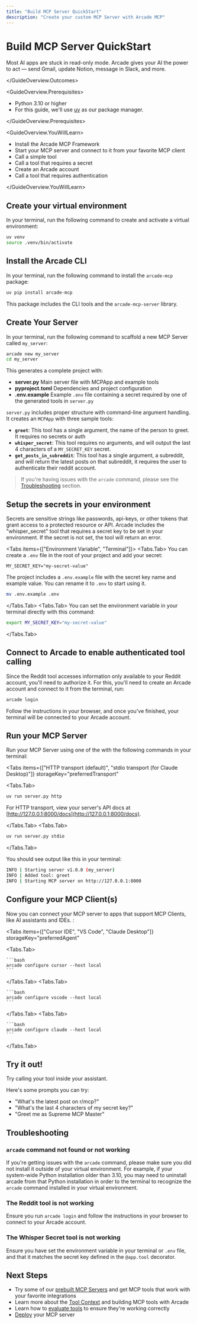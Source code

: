 ```yaml
---
title: "Build MCP Server QuickStart"
description: "Create your custom MCP Server with Arcade MCP"
---
```



# Build MCP Server QuickStart

<GuideOverview>
<GuideOverview.Outcomes>

Most AI apps are stuck in read-only mode. Arcade gives your AI the power to act — send Gmail, update Notion, message in Slack, and more.

</GuideOverview.Outcomes>

<GuideOverview.Prerequisites>

- Python 3.10 or higher
- For this guide, we'll use [uv](https://docs.astral.sh/uv/getting-started/installation/) as our package manager.

</GuideOverview.Prerequisites>

<GuideOverview.YouWillLearn>

- Install the Arcade MCP Framework
- Start your MCP server and connect to it from your favorite MCP client
- Call a simple tool
- Call a tool that requires a secret
- Create an Arcade account
- Call a tool that requires authentication

</GuideOverview.YouWillLearn>
</GuideOverview>

<Steps>

## Create your virtual environment

In your terminal, run the following command to create and activate a virtual environment:

```bash
uv venv
source .venv/bin/activate
```

## Install the Arcade CLI

In your terminal, run the following command to install the `arcade-mcp` package:

```bash
uv pip install arcade-mcp
```

This package includes the CLI tools and the `arcade-mcp-server` library.

## Create Your Server

In your terminal, run the following command to scaffold a new MCP Server called `my_server`:

```bash
arcade new my_server
cd my_server
```

This generates a complete project with:

- **server.py** Main server file with MCPApp and example tools
- **pyproject.toml** Dependencies and project configuration
- **.env.example** Example `.env` file containing a secret required by one of the generated tools in `server.py`

`server.py` includes proper structure with command-line argument handling. It creates an `MCPApp` with three sample tools:

- **`greet`**: This tool has a single argument, the name of the person to greet. It requires no secrets or auth
- **`whisper_secret`**: This tool requires no arguments, and will output the last 4 characters of a `MY_SECRET_KEY` secret.
- **`get_posts_in_subreddit`**: This tool has a single argument, a subreddit, and will return the latest posts on that subreddit, it requires the user to authenticate their reddit account.

> If you're having issues with the `arcade` command, please see the [Troubleshooting](#troubleshooting) section.

## Setup the secrets in your environment

Secrets are sensitive strings like passwords, api-keys, or other tokens that grant access to a protected resource or API. Arcade includes the "whisper_secret" tool that requires a secret key to be set in your environment. If the secret is not set, the tool will return an error.

<Tabs items={["Environment Variable", "Terminal"]}>
<Tabs.Tab>
You can create a `.env` file in the root of your project and add your secret:

```env filename=".env"
MY_SECRET_KEY="my-secret-value"
```

The project includes a `.env.example` file with the secret key name and example value.
You can rename it to `.env` to start using it.

```bash
mv .env.example .env
```

</Tabs.Tab>
<Tabs.Tab>
You can set the environment variable in your terminal directly with this command:

```bash
export MY_SECRET_KEY="my-secret-value"
```

</Tabs.Tab>
</Tabs>

## Connect to Arcade to enable authenticated tool calling

Since the Reddit tool accesses information only available to your Reddit account, you'll need to authorize it. For this, you'll need to create an Arcade account and connect to it from the terminal, run:

```bash
arcade login
```

Follow the instructions in your browser, and once you've finished, your terminal will be connected to your Arcade account.

## Run your MCP Server

Run your MCP Server using one of the with the following commands in your terminal:

<Tabs
  items={["HTTP transport (default)", "stdio transport (for Claude Desktop)"]}
  storageKey="preferredTransport"
>

<Tabs.Tab>

```bash
uv run server.py http
```

For HTTP transport, view your server's API docs at [http://127.0.0.1:8000/docs](http://127.0.0.1:8000/docs).

</Tabs.Tab>
<Tabs.Tab>

```bash
uv run server.py stdio
```

</Tabs.Tab>
</Tabs>

You should see output like this in your terminal:

```bash
INFO | Starting server v1.0.0 (my_server)
INFO | Added tool: greet
INFO | Starting MCP server on http://127.0.0.1:8000
```

## Configure your MCP Client(s)

Now you can connect your MCP server to apps that support MCP Clients, like AI assistants and IDEs. :

<Tabs
  items={["Cursor IDE", "VS Code", "Claude Desktop"]}
  storageKey="preferredAgent"
>
  <Tabs.Tab>

    ```bash
    arcade configure cursor --host local
    ```

  </Tabs.Tab>
  <Tabs.Tab>

    ```bash
    arcade configure vscode --host local
    ```

  </Tabs.Tab>
  <Tabs.Tab>

    ```bash
    arcade configure claude --host local
    ```

  </Tabs.Tab>
</Tabs>

## Try it out!

Try calling your tool inside your assistant.

Here's some prompts you can try:

- "What's the latest post on r/mcp?"
- "What's the last 4 characters of my secret key?"
- "Greet me as Supreme MCP Master"

</Steps>

## Troubleshooting

### `arcade` command not found or not working

If you're getting issues with the `arcade` command, please make sure you did not install it outside of your virtual environment. For example, if your system-wide Python installation older than 3.10, you may need to uninstall arcade from that Python installation in order to the terminal to recognize the `arcade` command installed in your virtual environment.

### The Reddit tool is not working

Ensure you run `arcade login` and follow the instructions in your browser to connect to your Arcade account.

### The Whisper Secret tool is not working

Ensure you have set the environment variable in your terminal or `.env` file, and that it matches the secret key defined in the `@app.tool` decorator.

## Next Steps

- Try some of our [prebuilt MCP Servers](/mcp-servers) and get MCP tools that work with your favorite integrations
- Learn more about the [Tool Context](/home/build-tools/tool-context) and building MCP tools with Arcade
- Learn how to [evaluate tools](/home/evaluate-tools/why-evaluate-tools) to ensure they're working correctly
- [Deploy](/home/serve-tools/arcade-deploy) your MCP server
